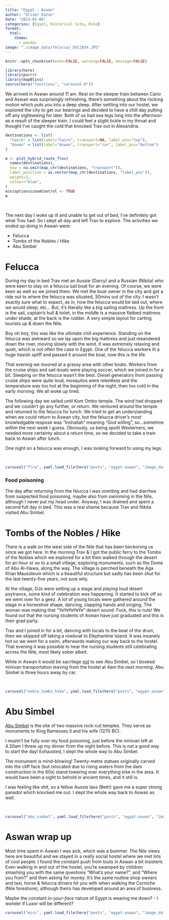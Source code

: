 ```yaml
---
title: "Egypt - Aswan"
author: "Oliver Eaton"
date: "2023-03-06"
categories: [Egypt, Historical Site, Hike]
format: 
  html:
    theme: 
      - pandoc
image: "./image_data/felucca/_DSC2034.JPG"
---
```


```r
knitr::opts_chunk$set(echo=FALSE, warning=FALSE, message=FALSE)
```

```r
library(here)
library(purrr)
library(mapBliss)
source(here("functions", "carousel.R"))
```

We arrived in Aswan around 11 am. Rest on the sleeper train between Cario and Aswan was surprisingly refreshing, there's something about the rocking motion which puts you into a deep sleep. After settling into our hostel, we explored the city to get our bearings and decided to have a chill day putting off any sightseeing for later. Both of us had sea legs long into the afternoon as a result of the sleeper train. I could feel a slight tickle in my throat and thought I've caught the cold that knocked Trav out in Alexandria.

```r
destinations <- list(
  "Cairo" = list(label="Cairo", transport=NA, label_pos="top"),
  "Aswan" = list(label="Aswan", transport="car", label_pos="bottom")
)

m <- plot_hybrid_route_flex(
  names(destinations), 
  how = na.omit(map_chr(destinations, "transport")), 
  label_position = as.vector(map_chr(destinations, "label_pos")),
  weight=3,
  colour="blue",
)
m$x$options$zoomControl <- TRUE
m
```

<br>

The next day I woke up ill and unable to get out of bed, I've definitely got what Trav had. So I slept all day and left Trav to explore. The activities we ended up doing in Aswan were:

-   Felucca
-   Tombs of the Nobles / Hike
-   Abu Simbel

# Felucca

During my day in bed Trav met an Aussie (Darcy) and a Russian (Nikita) who were keen to stay on a felucca sail boat for an evening. Of course, we were keen as well so we joined them. We met the boat owner in the city and got a ride out to where the felucca was situated, 30mins out of the city. I wasn't exactly sure what to expect, as in, how the felucca would be laid out, where we would sleep, etc... But, it's literally like a big sailing mattress. Up the front is the sail, captain's hull & toilet, in the middle is a massive flatbed mattress under shade, at the back is the rudder. A very simple layout for carting tourists up & down the Nile.

Boy oh boy, this was like the ultimate chill experience. Standing on the felucca was awkward so we lay upon the big mattress and just meandered down the river, moving slowly with the wind. It was extremely relaxing and quiet, which is not often the case in Egypt. One of the felucca workers lit a huge hasish spliff and passed it around the boat, now this is the life.

That evening we moored at a grassy area with other boats. Workers from the cruise ships and sail-boats were playing soccer, which we joined in for a bit. Sleeping on the felucca wasn't the best. Diesel generators from passing cruise ships were quite loud, mosquitos were relentless and the temperature was too hot at the beginning of the night, then too cold in the early morning. We all woke up tired.

The following day we sailed until Kom Ombo temple. The wind had dropped and we couldn't go any further, or return. We ventured around the temple and returned to the felucca for lunch. We tried to get an understanding when we could return to Aswan city, but the felucca driver's most knowledgable respose was "Inshallah" meaning "God willing", so...sometime within the next week I guess. Obviously, us being spoilt Westerners, we needed more certainty about a return time, so we decided to take a train back to Aswan after lunch.

One night on a felucca was enough, I was looking forward to using my legs.

<br>

```r
carousel("flca", yaml.load_file(here("posts", "egypt-aswan", "image_data", "felucca", "felucca.yml")))
```

### Food poisoning

The day after returning from the felucca I was vomiting and had diarrhea from suspected food poisoning, maybe also from swimming in the Nile, although I never put my head under. Anyway, I was drained and spent a second full day in bed. This was a real shame because Trav and Nikita visited Abu Simbel.

# Tombs of the Nobles / Hike

There is a walk on the west side of the Nile that has been beckoning us since we got here. In the morning Trav & I got the public ferry to the Tombs of the Nobles which we explored for a bit then walked through the desert for an hour or so to a small village, exploring monuments, such as the Dome of Abu Al-Hawa, along the way. The village is perched beneath the Aga Khan Mausoleum which is a beautiful structure but sadly has been shut for the last twenty-five years, not sure why.

At the village, DJs were setting up a stage and playing loud desert psytrance, some kind of celebration was happening. It started to kick off so we went over for a geez. A lot of young locals were gathered around the stage in a horseshoe shape, dancing, clapping hands and singing. The woman was making that "YeYeYeYeYe" desert sound. Fuck, this is nuts! We found out that the nursing students of Aswan have just graduated and this is their grad party.

Trav and I joined in for a bit, dancing with locals to the beat of the drum, then we skipped off taking a rowboat to Elephantine Island. It was insanely hot so we went for a swim, afterwards making our way back to the hostel. That evening it was possible to hear the nursing students still celebrating across the Nile, most likely sober albeit.

While in Aswan it would be sacrilege [not]{.underline} to see Abu Simbel, so I booked minivan transportation leaving from the hostel at 4am the next morning. Abu Simbel is three hours away by car.

<br>

```r
carousel("noble_tombs_hike", yaml.load_file(here("posts", "egypt-aswan", "image_data", "noble_tombs_hike", "noble_tombs_hike.yml")))
```

# Abu Simbel

[Abu Simbel](https://www.wikiwand.com/en/Abu_Simbel) is the site of two massive rock-cut temples. They serve as monuments to King Ramesses II and his wife (1270 BC).

I mustn't be fully over my food poisoning, just before the minivan left at 4.30am I threw up my dinner from the night before. This is not a good way to start the day! Exhausted, I slept the whole way to Abu Simbel.

The monument is mind-blowing! Twenty-metre statues originally carved into the cliff face (but relocated due to rising waters from the dam construction in the 60s) stand towering over everything else in the area. It would have been a sight to behold in ancient times, and it still is.

I was feeling like shit, so a fellow Aussie lass (Beth) gave me a super strong panadol which knocked me out. I slept the whole way back to Aswan as well.

<br>

```r
carousel("abu_simbel", yaml.load_file(here("posts", "egypt-aswan", "image_data", "abu_simbel", "abu_simbel.yml")))
```

# Aswan wrap up

Most time spent in Aswan I was sick, which was a bummer. The Nile views here are beautiful and we stayed in a really social hostel where we met lots of cool people. I found the constant push from touts in Aswan a bit insistent. Even walking in and out of the hostel, you're swamped by children smashing you with the same questions "What's your name?", and "Where you from?" and then asking for money. It's the same routine shop owners and taxi, horse & felucca drivers hit you with when walking the Corniche (Nile foreshore), although theirs has developed around an area of business.

Maybe the constant *in-your-face* nature of Egypt is wearing me down? - I wonder if Luxor will be different?

```r
carousel("misc", yaml.load_file(here("posts", "egypt-aswan", "image_data", "misc", "misc.yml")))
```
